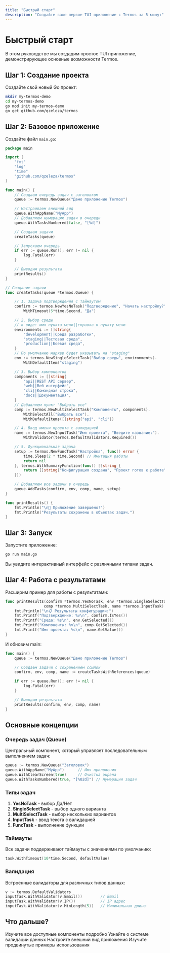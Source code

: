 ```yaml
---
title: "Быстрый старт"
description: "Создайте ваше первое TUI приложение с Termos за 5 минут"
---
```


# Быстрый старт

В этом руководстве мы создадим простое TUI приложение, демонстрирующее основные возможности Termos.

## Шаг 1: Создание проекта

Создайте свой новый Go проект:

```bash
mkdir my-termos-demo
cd my-termos-demo
go mod init my-termos-demo
go get github.com/qzeleza/termos
```

## Шаг 2: Базовое приложение

Создайте файл `main.go`:

```go
package main

import (
    "fmt"
    "log"
    "time"
    "github.com/qzeleza/termos"
)

func main() {
    // Создаем очередь задач с заголовком
    queue := termos.NewQueue("Демо приложение Termos")

    // Настраиваем внешний вид
    queue.WithAppName("MyApp")
	// Добавляем нумерацию задач в очереди
    queue.WithTasksNumbered(false, "[%d]")

    // Создаем задачи
    createTasks(queue)

    // Запускаем очередь
    if err := queue.Run(); err != nil {
        log.Fatal(err)
    }

    // Выводим результаты
    printResults()
}

// Создание задачи
func createTasks(queue *termos.Queue) {

    // 1. Задача подтверждения с таймаутом
    confirm := termos.NewYesNoTask("Подтверждение", "Начать настройку?").
        WithTimeout(5*time.Second, "Да")

    // 2. Выбор среды 
	// в виде: имя_пункта_меню||справка_к_пункту_меню
    environments := []string{
        "development||Среда разработки",
        "staging||Тестовая среда",
        "production||Боевая среда",
    }
	// По умолчанию маркер будет указывать на "staging"
    env := termos.NewSingleSelectTask("Выбор среды", environments).
        WithDefaultItem("staging")

    // 3. Выбор компонентов
    components := []string{
        "api||REST API сервер",
        "web||Веб интерфейс",
        "cli||Командная строка",
        "docs||Документация",
    }
	// Добавляем пункт "Выбрать все"
    comp := termos.NewMultiSelectTask("Компоненты", components).
        WithSelectAll("Выбрать все").
        WithDefaultItems([]string{"api", "cli"})

    // 4. Ввод имени проекта с валидацией
    name := termos.NewInputTask("Имя проекта", "Введите название:").
        WithValidator(termos.DefaultValidators.Required())

    // 5. Функциональная задача
    setup := termos.NewFuncTask("Настройка", func() error {
        time.Sleep(2 * time.Second) // Имитация работы
        return nil
    }, termos.WithSummaryFunction(func() []string {
        return []string{"Конфигурация создана", "Проект готов к работе"}
    }))

    // Добавляем все задачи в очередь
    queue.AddTasks(confirm, env, comp, name, setup)
}

func printResults() {
    fmt.Println("\n🎉 Приложение завершено!")
    fmt.Println("Результаты сохранены в объектах задач.")
}
```

## Шаг 3: Запуск

Запустите приложение:

```bash
go run main.go
```

Вы увидите интерактивный интерфейс с различными типами задач.

## Шаг 4: Работа с результатами

Расширим пример для работы с результатами:

```go
func printResults(confirm *termos.YesNoTask, env *termos.SingleSelectTask,
                 comp *termos.MultiSelectTask, name *termos.InputTask) {
    fmt.Println("\n📋 Результаты конфигурации:")
    fmt.Printf("Подтверждение: %v\n", confirm.IsYes())
    fmt.Printf("Среда: %s\n", env.GetSelected())
    fmt.Printf("Компоненты: %v\n", comp.GetSelected())
    fmt.Printf("Имя проекта: %s\n", name.GetValue())
}
```

И обновим main:

```go
func main() {
    queue := termos.NewQueue("Демо приложение Termos")

    // Создаем задачи с сохранением ссылок
    confirm, env, comp, name := createTasksWithReferences(queue)

    if err := queue.Run(); err != nil {
        log.Fatal(err)
    }

    // Выводим результаты
    printResults(confirm, env, comp, name)
}
```

## Основные концепции

### Очередь задач (Queue)

Центральный компонент, который управляет последовательным выполнением задач:

```go
queue := termos.NewQueue("Заголовок")
queue.WithAppName("MyApp")      // Имя приложения
queue.WithClearScreen(true)     // Очистка экрана
queue.WithTasksNumbered(true, "[%02d]") // Нумерация задач
```

### Типы задач

1. **YesNoTask** - выбор Да/Нет
2. **SingleSelectTask** - выбор одного варианта
3. **MultiSelectTask** - выбор нескольких вариантов
4. **InputTask** - ввод текста с валидацией
5. **FuncTask** - выполнение функции

### Таймауты

Все задачи поддерживают таймауты с значениями по умолчанию:

```go
task.WithTimeout(10*time.Second, defaultValue)
```

### Валидация

Встроенные валидаторы для различных типов данных:

```go
v := termos.DefaultValidators
inputTask.WithValidator(v.Email())        // Email
inputTask.WithValidator(v.IP())           // IP адрес
inputTask.WithValidator(v.MinLength(5))   // Минимальная длина
```

## Что дальше?

<CardGroup cols={2}>
  <Card title="Компоненты" icon="puzzle-piece" href="/ru/components/queue">
    Изучите все доступные компоненты подробно
  </Card>
  <Card title="Валидация" icon="shield-check" href="/ru/validation/overview">
    Узнайте о системе валидации данных
  </Card>
  <Card title="Стилизация" icon="palette" href="/ru/customization/styling">
    Настройте внешний вид приложения
  </Card>
  <Card title="Примеры" icon="code" href="/ru/examples/basic-usage">
    Изучите продвинутые примеры использования
  </Card>
</CardGroup>
